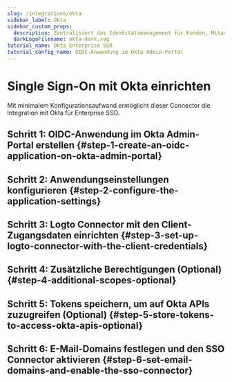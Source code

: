 ```yaml
---
slug: /integrations/okta
sidebar_label: Okta
sidebar_custom_props:
  description: Zentralisiert das Identitätsmanagement für Kunden, Mitarbeitende und Partner.
  darkLogoFilename: okta-dark.svg
tutorial_name: Okta Enterprise SSO
tutorial_config_name: OIDC-Anwendung im Okta Admin-Portal
---
```




# Single Sign-On mit Okta einrichten

Mit minimalem Konfigurationsaufwand ermöglicht dieser Connector die Integration mit Okta für Enterprise SSO.

<GuideTip />

## Schritt 1: OIDC-Anwendung im Okta Admin-Portal erstellen \{#step-1-create-an-oidc-application-on-okta-admin-portal}

<Step1 />

## Schritt 2: Anwendungseinstellungen konfigurieren \{#step-2-configure-the-application-settings}

<Step2 />

## Schritt 3: Logto Connector mit den Client-Zugangsdaten einrichten \{#step-3-set-up-logto-connector-with-the-client-credentials}

<Step3 />

## Schritt 4: Zusätzliche Berechtigungen (Optional) \{#step-4-additional-scopes-optional}

<Step4 />

## Schritt 5: Tokens speichern, um auf Okta APIs zuzugreifen (Optional) \{#step-5-store-tokens-to-access-okta-apis-optional}

<Step5 />

## Schritt 6: E-Mail-Domains festlegen und den SSO Connector aktivieren \{#step-6-set-email-domains-and-enable-the-sso-connector}

<Step6 />
